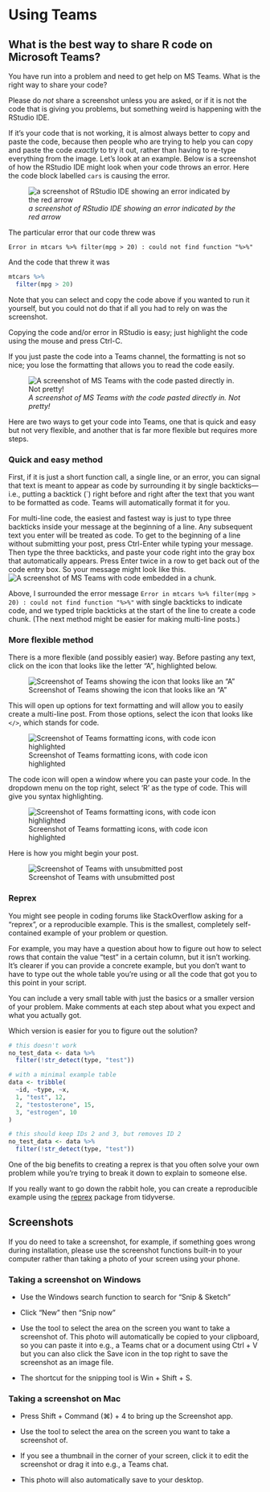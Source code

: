 # Using Teams {#sec-teams}

## What is the best way to share R code on Microsoft Teams?

You have run into a problem and need to get help on MS Teams. What is the right way to share your code?

Please do *not* share a screenshot unless you are asked, or if it is not the code that is giving you problems, but something weird is happening with the RStudio IDE.

If it's your code that is not working, it is almost always better to copy and paste the code, because then people who are trying to help you can copy and paste the code *exactly* to try it out, rather than having to re-type everything from the image. Let's look at an example. Below is a screenshot of how the RStudio IDE might look when your code throws an error. Here the code block labelled `cars` is causing the error.

![*a screenshot of RStudio IDE showing an error indicated by the red arrow*](https://raw.githubusercontent.com/PsyTeachR/FAQ/master/images/mtcars_error.jpg)

The particular error that our code threw was

    Error in mtcars %>% filter(mpg > 20) : could not find function "%>%"

And the code that threw it was

```r
mtcars %>%
  filter(mpg > 20)
```

Note that you can select and copy the code above if you wanted to run it yourself, but you could not do that if all you had to rely on was the screenshot.

Copying the code and/or error in RStudio is easy; just highlight the code using the mouse and press Ctrl-C.

If you just paste the code into a Teams channel, the formatting is not so nice; you lose the formatting that allows you to read the code easily.

![*A screenshot of MS Teams with the code pasted directly in. Not pretty!*](https://raw.githubusercontent.com/PsyTeachR/FAQ/master/images/teams_paste1.jpg)

Here are two ways to get your code into Teams, one that is quick and easy but not very flexible, and another that is far more flexible but requires more steps.

### Quick and easy method

First, if it is just a short function call, a single line, or an error, you can signal that text is meant to appear as code by surrounding it by single backticks---i.e., putting a backtick (\`) right before and right after the text that you want to be formatted as code. Teams will automatically format it for you.

For multi-line code, the easiest and fastest way is just to type three backticks inside your message at the beginning of a line. Any subsequent text you enter will be treated as code. To get to the beginning of a line without submitting your post, press Ctrl-Enter while typing your message. Then type the three backticks, and paste your code right into the gray box that automatically appears. Press Enter twice in a row to get back out of the code entry box. So your message might look like this. ![A screenshot of MS Teams with code embedded in a chunk.](https://raw.githubusercontent.com/PsyTeachR/FAQ/master/images/teams_chunk.jpg)

Above, I surrounded the error message `Error in mtcars %>% filter(mpg > 20) : could not find function "%>%"` with single backticks to indicate code, and we typed triple backticks at the start of the line to create a code chunk. (The next method might be easier for making multi-line posts.)

### More flexible method

There is a more flexible (and possibly easier) way. Before pasting any text, click on the icon that looks like the letter "A", highlighted below.

![Screenshot of Teams showing the icon that looks like an "A"](https://raw.githubusercontent.com/PsyTeachR/FAQ/master/images/teams_paste2.jpg) 

This will open up options for text formatting and will allow you to easily create a multi-line post. From those options, select the icon that looks like `</>`, which stands for code. 

![Screenshot of Teams formatting icons, with code icon highlighted](https://raw.githubusercontent.com/PsyTeachR/FAQ/master/images/teams_paste3.jpg) 

The code icon will open a window where you can paste your code. In the dropdown menu on the top right, select 'R' as the type of code. This will give you syntax highlighting. 

![Screenshot of Teams formatting icons, with code icon highlighted](https://raw.githubusercontent.com/PsyTeachR/FAQ/master/images/teams_paste4.jpg) 

Here is how you might begin your post. 

![Screenshot of Teams with unsubmitted post](https://raw.githubusercontent.com/PsyTeachR/FAQ/master/images/teams_paste5.jpg) 

### Reprex

You might see people in coding forums like StackOverflow asking for a "reprex", or a reproducible example. This is the smallest, completely self-contained example of your problem or question. 

For example, you may have a question about how to figure out how to select rows that contain the value "test" in a certain column, but it isn't working. It's clearer if you can provide a concrete example, but you don't want to have to type out the whole table you're using or all the code that got you to this point in your script. 

You can include a very small table with just the basics or a smaller version of your problem. Make comments at each step about what you expect and what you actually got. 

Which version is easier for you to figure out the solution?

```r
# this doesn't work
no_test_data <- data %>%
  filter(!str_detect(type, "test"))
```


```r
# with a minimal example table
data <- tribble(
  ~id, ~type, ~x,
  1, "test", 12,
  2, "testosterone", 15,
  3, "estrogen", 10
)

# this should keep IDs 2 and 3, but removes ID 2
no_test_data <- data %>%
  filter(!str_detect(type, "test"))
```

One of the big benefits to creating a reprex is that you often solve your own problem while you're trying to break it down to explain to someone else.

If you really want to go down the rabbit hole, you can create a reproducible example using the [reprex](https://www.tidyverse.org/help/#reprex) package from tidyverse.

## Screenshots

If you do need to take a screenshot, for example, if something goes wrong during installation, please use the screenshot functions built-in to your computer rather than taking a photo of your screen using your phone.

### Taking a screenshot on Windows

-   Use the Windows search function to search for "Snip & Sketch"

-   Click "New" then "Snip now"

-   Use the tool to select the area on the screen you want to take a screenshot of. This photo will automatically be copied to your clipboard, so you can paste it into e.g., a Teams chat or a document using Ctrl + V but you can also click the Save icon in the top right to save the screenshot as an image file.

-   The shortcut for the snipping tool is Win + Shift + S.

### Taking a screenshot on Mac

-   Press Shift + Command (⌘) + 4 to bring up the Screenshot app.

-   Use the tool to select the area on the screen you want to take a screenshot of.

-   If you see a thumbnail in the corner of your screen, click it to edit the screenshot or drag it into e.g., a Teams chat.

-   This photo will also automatically save to your desktop.
